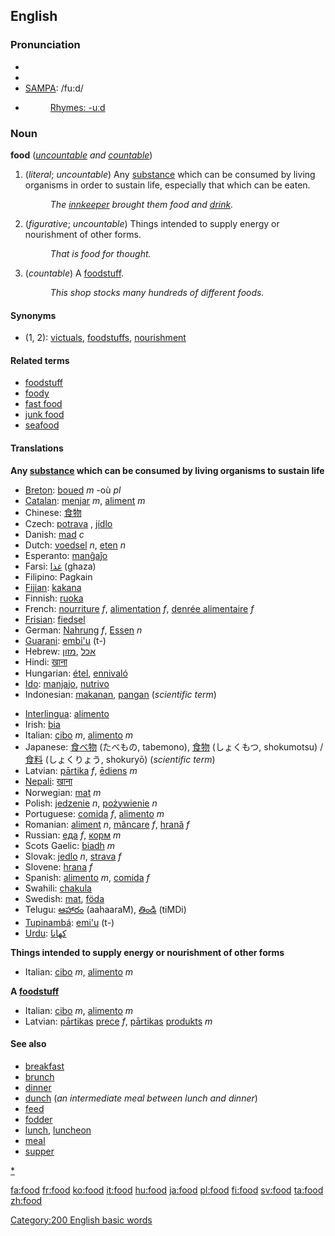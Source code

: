 ==English==

{{rank|respect|that's|Christian|745|food|trying|states|wished}}

===Pronunciation===
*{{AHD|/fo͞od/}}
*{{IPA|/fuːd/}}
*[[SAMPA]]: /fu:d/
*{{audio|en-us-food.ogg|Audio (US)}}
*:[[Rhymes:English:-uːd|Rhymes: -uːd]]

===Noun===
'''food''' (''[[uncountable]] and [[countable]]'')

#(''literal''; ''uncountable'') Any [[substance]] which can be consumed by living organisms in order to sustain life, especially that which can be eaten.
#:''The [[innkeeper]] brought them food and [[drink]].''
#(''figurative''; ''uncountable'') Things intended to supply energy or nourishment of other forms.
#:''That is food for thought.''
#(''countable'') A [[foodstuff]].
#:''This shop stocks many hundreds of different foods.''



====Synonyms====
*(1, 2): [[victuals]], [[foodstuff]]s, [[nourishment]]

====Related terms====
*[[foodstuff]]
*[[foody]]
*[[fast food]]
*[[junk food]]
*[[seafood]]

====Translations====

'''Any [[substance]] which can be consumed by living organisms to sustain life'''

{{top}}
*[[Breton]]: [[boued]] ''m'' -où ''pl''
*[[Catalan]]: [[menjar]] ''m'', [[aliment]] ''m''
*Chinese: [[食物]]
*Czech: [[potrava]] {{f}}, [[jídlo]] {{n}}
*Danish: [[mad#Danish|mad]] ''c''
*Dutch: [[voedsel]] ''n'', [[eten]] ''n''
*Esperanto: [[manĝaĵo]]
*Farsi: [[غذا]] (ghaza)
*Filipino: Pagkain
*[[Fijian]]: [[kakana]]
*Finnish: [[ruoka]]
*French:  [[nourriture]] ''f'', [[alimentation]] ''f'', [[denrée alimentaire]] ''f''
*[[Frisian]]: [[fiedsel]]
*German: [[Nahrung]] ''f'', [[Essen]] ''n''
*[[Guarani]]: [[embi'u]] (t-)
*Hebrew: [[אכל]] ,[[מזון]]
*Hindi: [[खाना]]
*Hungarian: [[étel]], [[ennivaló]]
*[[Ido]]: [[manjajo]], [[nutrivo]]
*Indonesian: [[makan|makanan]], [[pangan]] (''scientific term'')
{{mid}}
*[[Interlingua]]:  [[alimento#Interlingua|alimento]]
*Irish: [[bia]]
*Italian: [[cibo]] ''m'', [[alimento]] ''m''
*Japanese: [[食べ物]] (たべもの, tabemono), [[食物]] (しょくもつ, shokumotsu) / [[食料]] (しょくりょう, shokuryō) (''scientific term'')
*Latvian: [[pārtika]] ''f'', [[ēdiens]] ''m''
*[[Nepali]]: [[खाना]]
*Norwegian: [[:no:mat|mat]] ''m''
*Polish: [[jedzenie]] ''n'', [[pożywienie]] ''n''
*Portuguese: [[comida#Portuguese|comida]] ''f'', [[alimento#Portuguese|alimento]] ''m''
*Romanian: [[aliment]] ''n'', [[mâncare]] ''f'', [[hrană]] ''f''
*Russian: [[:ru:еда|еда]] ''f'', [[:ru:корм|корм]] ''m''
*Scots Gaelic: [[biadh]] ''m''
*Slovak: [[jedlo]] ''n'', [[strava]] ''f''
*Slovene: [[hrana]] ''f''
*Spanish: [[alimento#Spanish|alimento]] ''m'', [[comida#Spanish|comida]] ''f''
*Swahili: [[chakula]]
*Swedish: [[mat]], [[föda]]
*Telugu: [[ఆహారం]] (aahaaraM), [[తిండి]] (tiMDi)
*[[Tupinambá]]: [[emi'u]] (t-)
*[[Urdu]]: [[کھانا]]
{{bottom}}

'''Things intended to supply energy or nourishment of other forms'''
{{top}}
*Italian: [[cibo]] ''m'', [[alimento]] ''m''
{{mid}}
{{bottom}}

'''A [[foodstuff]]'''
{{top}}
*Italian: [[cibo]] ''m'', [[alimento]] ''m''
*Latvian: [[pārtika|pārtikas]] [[prece]] ''f'', [[pārtika|pārtikas]] [[produkts]] ''m'' 
{{mid}}
{{bottom}}

====See also====
*[[breakfast]]
*[[brunch]]
*[[dinner]]
*[[dunch]] (''an intermediate meal between lunch and dinner'')
*[[feed]]
*[[fodder]]
*[[lunch]], [[luncheon]]
*[[meal]]
*[[supper]]

[[Category:200 English basic words]]
[[category:Food and Drink|*]]

[[fa:food]]
[[fr:food]]
[[ko:food]]
[[it:food]]
[[hu:food]]
[[ja:food]]
[[pl:food]]
[[fi:food]]
[[sv:food]]
[[ta:food]]
[[zh:food]]
